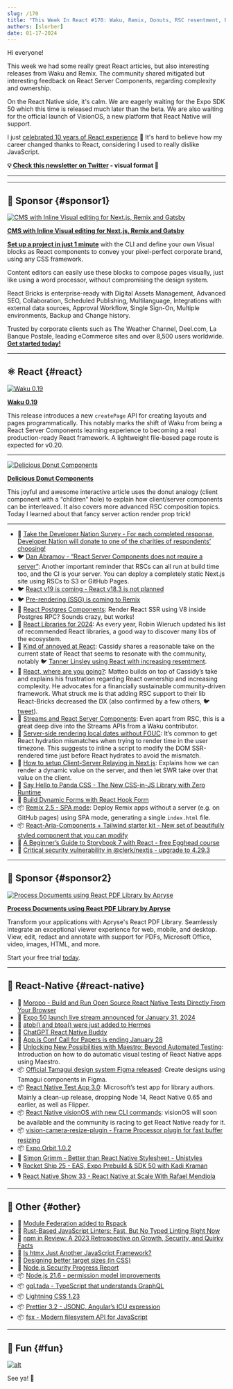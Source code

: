 ```yaml
---
slug: /170
title: "This Week In React #170: Waku, Remix, Donuts, RSC resentment, React 19, Aria Components, Storybook, Postgres Components, hydration, streams, VisionOS, atob, Maestro, Orbit, Tamagui, VisionCamera..."
authors: [slorber]
date: 01-17-2024
---
```


Hi everyone!

This week we had some really great React articles, but also interesting releases from Waku and Remix. The community shared mitigated but interesting feedback on React Server Components, regarding complexity and ownership.

On the React Native side, it's calm. We are eagerly waiting for the Expo SDK 50 which this time is released much later than the beta. We are also waiting for the official launch of VisionOS, a new platform that React Native will support.

I just [celebrated 10 years of React experience](https://twitter.com/sebastienlorber/status/1747307299356447148) 🙉 It's hard to believe how my career changed thanks to React, considering I used to really dislike JavaScript.

<!-- truncate -->

**💡 [Check this newsletter on Twitter](https://slo.im/thread) - visual format 🎨**

---


<Support />

---

## 💸 Sponsor {#sponsor1}

[![CMS with Inline Visual editing for Next.js, Remix and Gatsby](/emails/issues/169/reactbricks.jpg)](https://reactbricks.com?utm_source=twir&utm_campaign=twir_2024&utm_medium=email)

**[CMS with Inline Visual editing for Next.js, Remix and Gatsby](https://reactbricks.com?utm_source=twir&utm_campaign=twir_2024&utm_medium=email)**

[**Set up a project in just 1 minute**](https://reactbricks.com/sign-up?utm_source=twir&utm_campaign=twir_2024&utm_medium=email) with the CLI and define your own Visual blocks as React components to convey your pixel-perfect corporate brand, using any CSS framework.

Content editors can easily use these blocks to compose pages visually, just like using a word processor, without compromising the design system.

React Bricks is enterprise-ready with Digital Assets Management, Advanced SEO, Collaboration, Scheduled Publishing, Multilanguage, Integrations with external data sources, Approval Workflow, Single Sign-On, Multiple environments, Backup and Change history.

Trusted by corporate clients such as The Weather Channel, Deel.com, La Banque Postale, leading eCommerce sites and over 8,500 users worldwide.  
[**Get started today!**](https://reactbricks.com/sign-up?utm_source=twir&utm_campaign=twir_2024&utm_medium=email)

---

## ⚛️ React {#react}

[![Waku 0.19](/emails/issues/170/waku.jpg)](https://waku.gg/blog/introducing-create-pages)

**[Waku 0.19](https://waku.gg/blog/introducing-create-pages)**

This release introduces a new `createPage` API for creating layouts and pages programmatically. This notably marks the shift of Waku from being a React Server Components learning experience to becoming a real production-ready React framework. A lightweight file-based page route is expected for v0.20.

---

[![Delicious Donut Components](/emails/issues/170/donuts.jpg)](https://frontendatscale.com/blog/donut-components/)

**[Delicious Donut Components](https://frontendatscale.com/blog/donut-components/)**

This joyful and awesome interactive article uses the donut analogy (client component with a “children” hole) to explain how client/server components can be interleaved. It also covers more advanced RSC composition topics. Today I learned about that fancy server action render prop trick!

---

- 💸 [Take the Developer Nation Survey - For each completed response, Developer Nation will donate to one of the charities of respondents’ choosing!](https://developereconomics.net/?member_id=thisweekinreact&utm_medium=nl_ad4)
- 🐦 [Dan Abramov - “React Server Components does not require a server”](https://twitter.com/dan_abramov2/status/1745795274977493317): Another important reminder that RSCs can all run at build time too, and the CI is your server. You can deploy a completely static Next.js site using RSCs to S3 or GitHub Pages.
- 🐦 [React v19 is coming - React v18.3 is not planned](https://twitter.com/sebastienlorber/status/1747633798374625525)
- 🐦 [Pre-rendering (SSG) is coming to Remix](https://twitter.com/brophdawg11/status/1747402216925704684)
- 👀 [React Postgres Components](https://react-postgres-components.vercel.app/): Render React SSR using V8 inside Postgres RPC? Sounds crazy, but works!
- 📜 [React Libraries for 2024](https://www.robinwieruch.de/react-libraries/): As every year, Robin Wieruch updated his list of recommended React libraries, a good way to discover many libs of the ecosystem.
- 📜 [Kind of annoyed at React](https://blog.cassidoo.co/post/annoyed-at-react/): Cassidy shares a reasonable take on the current state of React that seems to resonate with the community, notably 🐦 [Tanner Linsley using React with increasing resentment](https://twitter.com/tannerlinsley/status/1746970043836158330).
- 📜 [React, where are you going?](https://dev.to/matfrana/react-where-are-you-going-5284): Matteo builds on top of Cassidy’s take and explains his frustration regarding React ownership and increasing complexity. He advocates for a financially sustainable community-driven framework. What struck me is that adding RSC support to their lib React-Bricks decreased the DX (also confirmed by a few others, 🐦 [tweet](https://twitter.com/sebastienlorber/status/1747643069460021405)).
- 📜 [Streams and React Server Components](https://minimalistweb.dev/p/streams-and-react-server-components): Even apart from RSC, this is a great deep dive into the Streams APIs from a Waku contributor.
- 📜 [Server-side rendering local dates without FOUC](https://blog.6nok.org/server-side-rendering-local-dates-without-fouc/): It’s common to get React hydration mismatches when trying to render time in the user timezone. This suggests to inline a script to modify the DOM SSR-rendered time just before React hydrates to avoid the mismatch.
- 📜 [How to setup Client-Server Relaying in Next.js](https://ericbureltech.hashnode.dev/how-to-setup-client-server-relaying-in-nextjs): Explains how we can render a dynamic value on the server, and then let SWR take over that value on the client.
- 📜 [Say Hello to Panda CSS - The New CSS-in-JS Library with Zero Runtime](https://www.telerik.com/blogs/say-hello-panda-css-new-css-js-library-zero-runtime)
- 📜 [Build Dynamic Forms with React Hook Form](https://claritydev.net/blog/build-dynamic-forms-react-hook-form)
- 📦 [Remix 2.5 - SPA mode](https://github.com/remix-run/remix/blob/main/CHANGELOG.md#v250): Deploy Remix apps without a server (e.g. on GitHub pages) using SPA mode, generating a single `index.html` file.
- 📦 [React-Aria-Components + Tailwind starter kit - New set of beautifully styled component that you can modify](https://react-spectrum.adobe.com/react-aria/getting-started.html#starter-kits)
- 🎥 [A Beginner’s Guide to Storybook 7 with React - free Egghead course](https://egghead.io/courses/a-beginner-s-guide-to-storybook-7-with-react-56f61ecf)
- 🔐 [Critical security vulnerability in @clerk/nextjs - upgrade to 4.29.3](https://clerk.com/changelog/2024-01-12)

<SubscribeFormEmbed placement="middle" />

---

## 💸 Sponsor {#sponsor2}

[![Process Documents using React PDF Library by Apryse](/emails/issues/170/apryse.jpg)](https://bit.ly/3He15PD)

**[Process Documents using React PDF Library by Apryse](https://bit.ly/3He15PD)**

Transform your applications with Apryse's React PDF Library. Seamlessly integrate an exceptional viewer experience for web, mobile, and desktop. View, edit, redact and annotate with support for PDFs, Microsoft Office, video, images, HTML, and more.

Start your free trial [today](https://apryse.com/form/contact-sales?utm_source=email%20newsletter&utm_medium=email&utm_campaign=cta%20button).

---

## 📱 React-Native {#react-native}

- 💸 [Moropo - Build and Run Open Source React Native Tests Directly From Your Browser](https://www.moropo.com?utm_source=newsletter&utm_medium=emails&utm_campaign=twir-20240117)
- 👀 [Expo 50 launch live stream announced for January 31, 2024](https://www.youtube.com/watch?v=cKFSVUo3AnI)
- 👀 [atob() and btoa() were just added to Hermes](https://github.com/facebook/hermes/commit/d2177c31b271e92d1725742605b53d7f6e8acf3e)
- 👀 [ChatGPT React Native Buddy](https://chat.openai.com/g/g-S9qpp72cb-react-native-buddy)
- 📅 [App.js Conf Call for Papers is ending January 28](https://appjs.co/#CFP)
- 📜 [Unlocking New Possibilities with Maestro: Beyond Automated Testing](https://www.bam.tech/article/unlocking-new-possibilities-with-maestro-beyond-automated-testing): Introduction on how to do automatic visual testing of React Native apps using Maestro.
- 📦 [Official Tamagui design system Figma released](https://www.figma.com/community/file/1326593766534421119/tamagui-v1-2-0): Create designs using Tamagui components in Figma.
- 📦 [React Native Test App 3.0](https://github.com/microsoft/react-native-test-app/releases/tag/3.0.0): Microsoft’s test app for library authors. Mainly a clean-up release, dropping Node 14, React Native 0.65 and earlier, as well as Flipper.
- 📦 [React Native visionOS with new CLI commands](https://github.com/callstack/react-native-visionos): visionOS will soon be available and the community is racing to get React Native ready for it.
- 📦 [vision-camera-resize-plugin - Frame Processor plugin for fast buffer resizing](https://github.com/mrousavy/vision-camera-resize-plugin)
- 📦 [Expo Orbit 1.0.2](https://expo.dev/orbit)
- 🎥 [Simon Grimm - Better than React Native Stylesheet - Unistyles](https://www.youtube.com/watch?v=OT5hQbvGRW8)
- 🎙️ [Rocket Ship 25 - EAS, Expo Prebuild & SDK 50 with Kadi Kraman](https://podcast.galaxies.dev/episodes/025-eas-expo-prebuild-sdk-50-with-kadi-kraman)
- 🎙️ [React Native Show 33 - React Native at Scale With Rafael Mendiola](https://www.callstack.com/podcasts/react-native-at-scale-with-rafael-mendiola)

---

## 🔀 Other {#other}

- 📜 [Module Federation added to Rspack](https://www.rspack.dev/blog/module-federation-added-to-rspack.html)
- 📜 [Rust-Based JavaScript Linters: Fast, But No Typed Linting Right Now](https://www.joshuakgoldberg.com/blog/rust-based-javascript-linters-fast-but-no-typed-linting-right-now/)
- 📜 [npm in Review: A 2023 Retrospective on Growth, Security, and Quirky Facts](https://socket.dev/blog/2023-npm-retrospective)
- 📜 [Is htmx Just Another JavaScript Framework?](https://htmx.org/essays/is-htmx-another-javascript-framework/)
- 📜 [Designing better target sizes (in CSS)](https://ishadeed.com/article/target-size/)
- 📜 [Node.js Security Progress Report](https://openjsf.org/blog/nodejs-security-progress-report-january24?utm_content=278704719&utm_medium=social&utm_source=twitter&hss_channel=tw-91985735)
- 📦 [Node.js 21.6 - permission model improvements](https://nodejs.org/en/blog/release/v21.6.0)
- 📦 [gql.tada - TypeScript that understands GraphQL](https://github.com/0no-co/gql.tada)
- 📦 [Lightning CSS 1.23](https://github.com/parcel-bundler/lightningcss/releases/tag/v1.23.0)
- 📦 [Prettier 3.2 - JSONC, Angular’s ICU expression](https://prettier.io/blog/2024/01/12/3.2.0)
- 📦 [fsx - Modern filesystem API for JavaScript](https://humanwhocodes.com/blog/2024/01/fsx-modern-filesystem-api-javascript/)

---

## 🤭 Fun {#fun}

[![alt](/emails/issues/170/meme.jpg)](https://twitter.com/tlakomy/status/1745394119889801454?s=20)

See ya! 👋
